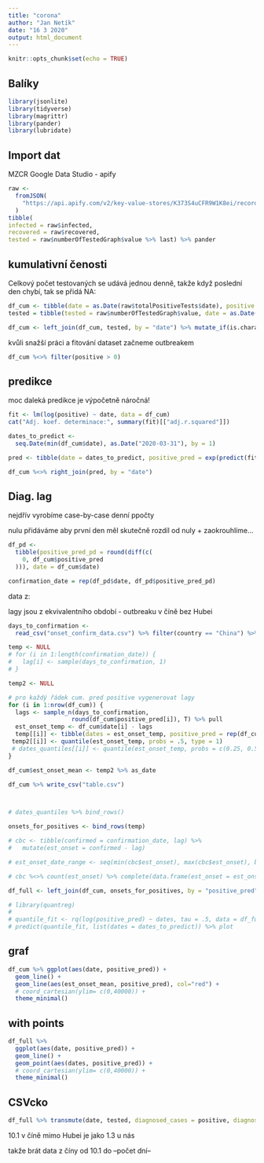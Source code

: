 ```yaml
---
title: "corona"
author: "Jan Netík"
date: "16 3 2020"
output: html_document
---
```


```r
knitr::opts_chunk$set(echo = TRUE)
```

## Balíky

```r
library(jsonlite)
library(tidyverse)
library(magrittr)
library(pander)
library(lubridate)
```

## Import dat

MZCR Google Data Studio - apify

```r
raw <-
  fromJSON(
    "https://api.apify.com/v2/key-value-stores/K373S4uCFR9W1K8ei/records/LATEST?disableRedirect=true"
  )
tibble(
infected = raw$infected,
recovered = raw$recovered,
tested = raw$numberOfTestedGraph$value %>% last) %>% pander

```

## kumulativní čenosti

Celkový počet testovaných se udává jednou denně, takže když poslední den chybí, tak se přidá NA:

```r
df_cum <- tibble(date = as.Date(raw$totalPositiveTests$date), positive = raw$totalPositiveTests$value)
tested = tibble(tested = raw$numberOfTestedGraph$value, date = as.Date(raw$numberOfTestedGraph$date))

df_cum <- left_join(df_cum, tested, by = "date") %>% mutate_if(is.character, parse_number)

```

kvůli snažší práci a fitování dataset začneme outbreakem

```r
df_cum %<>% filter(positive > 0)
```

## predikce

moc daleká predikce je výpočetně náročná!

```r
fit <- lm(log(positive) ~ date, data = df_cum)
cat("Adj. koef. determinace:", summary(fit)[["adj.r.squared"]])

dates_to_predict <-
  seq.Date(min(df_cum$date), as.Date("2020-03-31"), by = 1)

pred <- tibble(date = dates_to_predict, positive_pred = exp(predict(fit, list(date = dates_to_predict))))

df_cum %<>% right_join(pred, by = "date")
```
## Diag. lag

nejdřív vyrobíme case-by-case denní ppočty

nulu přidáváme aby první den měl skutečně rozdíl od nuly
+ zaokrouhlíme...

```r
df_pd <-
  tibble(positive_pred_pd = round(diff(c(
    0, df_cum$positive_pred
  ))), date = df_cum$date)

confirmation_date = rep(df_pd$date, df_pd$positive_pred_pd)

```

data z: [](https://www.kaggle.com/codelion/covid19-outbreak-epidemiological-line-list-data)

lagy jsou z ekvivalentního období - outbreaku v číně bez Hubei

```r
days_to_confirmation <-
  read_csv("onset_confirm_data.csv") %>% filter(country == "China") %>% filter(confirmation >= as.Date("2020-01-10") & confirmation <= as.Date("2020-01-10")+(now() %>% as.Date - as.Date("2020-03-01"))) %>% select(days_to_confirmation)

temp <- NULL
# for (i in 1:length(confirmation_date)) {
#   lag[i] <- sample(days_to_confirmation, 1)
# }

temp2 <- NULL

# pro každý řádek cum. pred positive vygenerovat lagy
for (i in 1:nrow(df_cum)) {
  lags <- sample_n(days_to_confirmation,
                  round(df_cum$positive_pred[i]), T) %>% pull
  est_onset_temp <- df_cum$date[i] - lags
  temp[[i]] <- tibble(dates = est_onset_temp, positive_pred = rep(df_cum$positive_pred[i], length(est_onset_temp)))
 temp2[[i]] <- quantile(est_onset_temp, probs = .5, type = 1)
 # dates_quantiles[[i]] <- quantile(est_onset_temp, probs = c(0.25, 0.5, 0.975), type = 1)
}

df_cum$est_onset_mean <- temp2 %>% as_date

df_cum %>% write_csv("table.csv")



# dates_quantiles %>% bind_rows()

onsets_for_positives <- bind_rows(temp)

# cbc <- tibble(confirmed = confirmation_date, lag) %>%
#   mutate(est_onset = confirmed - lag)

# est_onset_date_range <- seq(min(cbc$est_onset), max(cbc$est_onset), by="days")

# cbc %<>% count(est_onset) %>% complete(data.frame(est_onset = est_onset_date_range), fill = list(n = 0)) %>% mutate(n_cum = cumsum(n))

df_full <- left_join(df_cum, onsets_for_positives, by = "positive_pred")

# library(quantreg)
# 
# quantile_fit <- rq(log(positive_pred) ~ dates, tau = .5, data = df_full)
# predict(quantile_fit, list(dates = dates_to_predict)) %>% plot
```
## graf

```r
df_cum %>% ggplot(aes(date, positive_pred)) +
  geom_line() +
  geom_line(aes(est_onset_mean, positive_pred), col="red") +
  # coord_cartesian(ylim= c(0,40000)) +
  theme_minimal()
```


## with points
```r
df_full %>% 
  ggplot(aes(date, positive_pred)) +
  geom_line() +
  geom_point(aes(dates, positive_pred)) +
  # coord_cartesian(ylim= c(0,40000)) +
  theme_minimal()
```


## CSVcko

```r
df_full %>% transmute(date, tested, diagnosed_cases = positive, diagnosed_cases_prediction = positive_pred, true_cases) %>% write_csv("true_cases.csv")

```

10.1 v číně mimo Hubei je jako 1.3 u nás

takže brát data z číny od 10.1 do --počet dní--